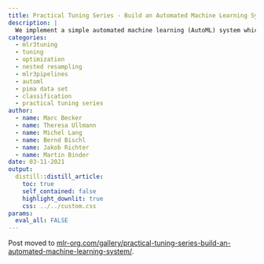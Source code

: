 ```yaml
---
title: Practical Tuning Series - Build an Automated Machine Learning System
description: |
  We implement a simple automated machine learning (AutoML) system which includes preprocessing, a switch between multiple learners and hyperparameter tuning.
categories:
  - mlr3tuning
  - tuning
  - optimization
  - nested resampling
  - mlr3pipelines
  - automl
  - pima data set
  - classification
  - practical tuning series
author:
  - name: Marc Becker
  - name: Theresa Ullmann
  - name: Michel Lang
  - name: Bernd Bischl
  - name: Jakob Richter
  - name: Martin Binder
date: 03-11-2021
output:
  distill::distill_article:
    toc: true
    self_contained: false
    highlight_downlit: true
    css: ../../custom.css
params:
  eval_all: FALSE
---
```


Post moved to [mlr-org.com/gallery/practical-tuning-series-build-an-automated-machine-learning-system/](https://mlr-org.com/gallery/practical-tuning-series-build-an-automated-machine-learning-system/).
